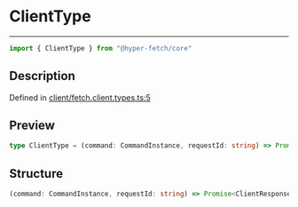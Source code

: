 

# ClientType

<div class="api-docs__separator" data-reactroot="">

---

</div><div class="api-docs__import" data-reactroot="">

```ts
import { ClientType } from "@hyper-fetch/core"
```

</div><div class="api-docs__section">

## Description

</div><div class="api-docs__description"><span class="api-docs__do-not-parse">



</span></div><p class="api-docs__definition">

Defined in [client/fetch.client.types.ts:5](https://github.com/BetterTyped/hyper-fetch/blob/993719ed/packages/core/src/client/fetch.client.types.ts#L5)

</p><div class="api-docs__section">

## Preview

</div><div class="api-docs__preview type single">

```ts
type ClientType = (command: CommandInstance, requestId: string) => Promise<ClientResponseType<any, any>>;
```

</div><div class="api-docs__section">

## Structure

</div><div class="api-docs__returns">

```ts
(command: CommandInstance, requestId: string) => Promise<ClientResponseType<any, any>>
```

</div>